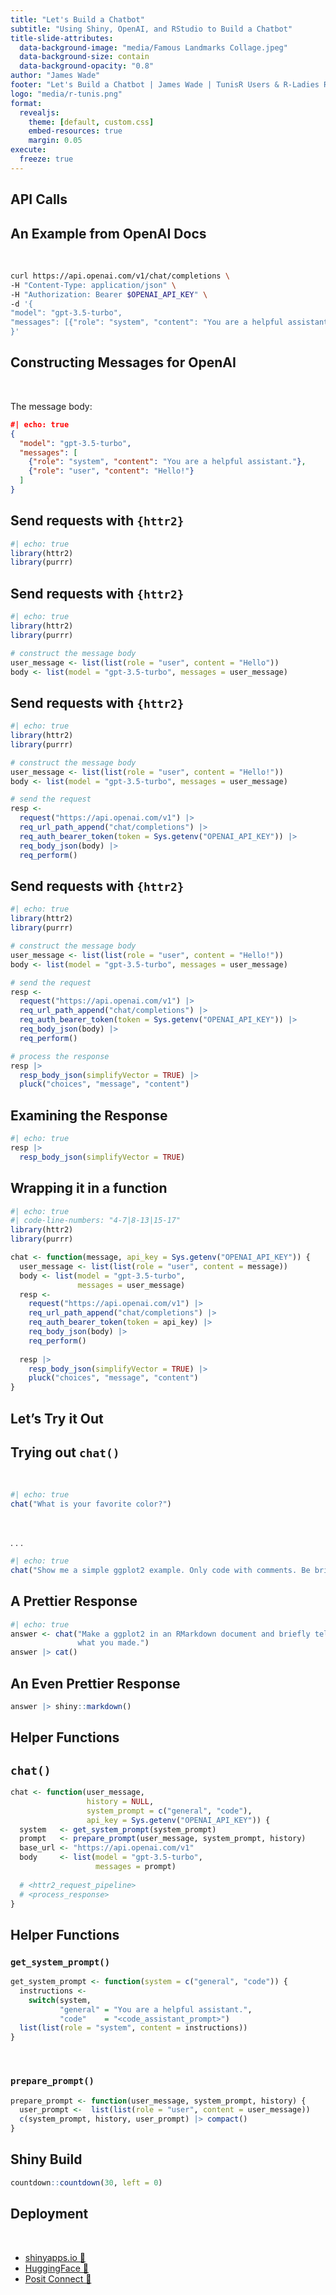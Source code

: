 ```yaml
---
title: "Let's Build a Chatbot"
subtitle: "Using Shiny, OpenAI, and RStudio to Build a Chatbot"
title-slide-attributes:
  data-background-image: "media/Famous Landmarks Collage.jpeg"
  data-background-size: contain
  data-background-opacity: "0.8"
author: "James Wade"
footer: "Let's Build a Chatbot | James Wade | TunisR Users & R-Ladies Rome"
logo: "media/r-tunis.png"
format: 
  revealjs:
    theme: [default, custom.css]
    embed-resources: true
    margin: 0.05
execute:
  freeze: true
---
```


## API Calls {.center background-image="media/chatbot-fun2.jpeg" background-position="right" background-size="contain" background-repeat="no-repeat"}


## An Example from OpenAI Docs

<br>

```bash
curl https://api.openai.com/v1/chat/completions \
-H "Content-Type: application/json" \
-H "Authorization: Bearer $OPENAI_API_KEY" \
-d '{
"model": "gpt-3.5-turbo",
"messages": [{"role": "system", "content": "You are a helpful assistant."}, {"role": "user", "content": "Hello!"}]
}'
```

## Constructing Messages for OpenAI

<br>

The message body:

```json
#| echo: true
{
  "model": "gpt-3.5-turbo",
  "messages": [
    {"role": "system", "content": "You are a helpful assistant."},
    {"role": "user", "content": "Hello!"}
  ]
}
```

## Send requests with `{httr2}` {auto-animate="true"}

```r
#| echo: true
library(httr2)
library(purrr)
```

## Send requests with `{httr2}` {auto-animate="true"}

```r
#| echo: true
library(httr2)
library(purrr)

# construct the message body
user_message <- list(list(role = "user", content = "Hello"))
body <- list(model = "gpt-3.5-turbo", messages = user_message)
```


## Send requests with `{httr2}` {auto-animate="true"}

```r
#| echo: true
library(httr2)
library(purrr)

# construct the message body
user_message <- list(list(role = "user", content = "Hello!"))
body <- list(model = "gpt-3.5-turbo", messages = user_message)

# send the request
resp <-
  request("https://api.openai.com/v1") |> 
  req_url_path_append("chat/completions") |> 
  req_auth_bearer_token(token = Sys.getenv("OPENAI_API_KEY")) |> 
  req_body_json(body) |> 
  req_perform()
```

## Send requests with `{httr2}` {auto-animate="true"}

```r
#| echo: true
library(httr2)
library(purrr)

# construct the message body
user_message <- list(list(role = "user", content = "Hello!"))
body <- list(model = "gpt-3.5-turbo", messages = user_message)

# send the request
resp <-
  request("https://api.openai.com/v1") |>
  req_url_path_append("chat/completions") |> 
  req_auth_bearer_token(token = Sys.getenv("OPENAI_API_KEY")) |> 
  req_body_json(body) |> 
  req_perform()

# process the response
resp |>
  resp_body_json(simplifyVector = TRUE) |> 
  pluck("choices", "message", "content")
```

## Examining the Response

```r
#| echo: true
resp |> 
  resp_body_json(simplifyVector = TRUE)
```


## Wrapping it in a function

```r
#| echo: true
#| code-line-numbers: "4-7|8-13|15-17"
library(httr2)
library(purrr)

chat <- function(message, api_key = Sys.getenv("OPENAI_API_KEY")) {
  user_message <- list(list(role = "user", content = message))
  body <- list(model = "gpt-3.5-turbo",
               messages = user_message)
  resp <-
    request("https://api.openai.com/v1") |> 
    req_url_path_append("chat/completions") |> 
    req_auth_bearer_token(token = api_key) |> 
    req_body_json(body) |> 
    req_perform()
  
  resp |> 
    resp_body_json(simplifyVector = TRUE) |> 
    pluck("choices", "message", "content")
}
```

## Let's Try it Out {.center background-image="media/chatbot-fun.jpeg" background-position="right" background-size="contain" background-repeat="no-repeat"}

## Trying out `chat()`

<br>

```r
#| echo: true
chat("What is your favorite color?")
```

<br>

. . . 

```r
#| echo: true
chat("Show me a simple ggplot2 example. Only code with comments. Be brief.")
```

## A Prettier Response

```r
#| echo: true
answer <- chat("Make a ggplot2 in an RMarkdown document and briefly tell me
               what you made.")
answer |> cat()
```

## An Even Prettier Response

```r
answer |> shiny::markdown()
```


## Helper Functions {.center background-image="media/chatbot-fun3.png" background-position="right" background-size="contain" background-repeat="no-repeat"}

## `chat()`

```.r
chat <- function(user_message, 
                 history = NULL,
                 system_prompt = c("general", "code"),
                 api_key = Sys.getenv("OPENAI_API_KEY")) {
  system   <- get_system_prompt(system_prompt)
  prompt   <- prepare_prompt(user_message, system_prompt, history)
  base_url <- "https://api.openai.com/v1"
  body     <- list(model = "gpt-3.5-turbo",
                   messages = prompt)
  
  # <httr2_request_pipeline>
  # <process_response>
}
```

## Helper Functions 

### `get_system_prompt()`

```.r
get_system_prompt <- function(system = c("general", "code")) {
  instructions <- 
    switch(system,
           "general" = "You are a helpful assistant.",
           "code"    = "<code_assistant_prompt>")
  list(list(role = "system", content = instructions))
}
```

<br>

### `prepare_prompt()`

```.r
prepare_prompt <- function(user_message, system_prompt, history) {
  user_prompt <-  list(list(role = "user", content = user_message))
  c(system_prompt, history, user_prompt) |> compact()
}
```

## Shiny Build {background-image="media/laptop-mosaic.png" background-position="right" background-size="contain" background-repeat="no-repeat"}

```r
countdown::countdown(30, left = 0)
```

## Deployment {background-image="media/launch.png" background-position="right" background-size="contain" background-repeat="no-repeat"}

<br>

::: {.incremental}
- [shinyapps.io 🔗](http://www.shinyapps.io/)
- [HuggingFace 🔗](https://huggingface.co/docs/hub/en/spaces-sdks-docker-shiny)
- [Posit Connect 🔗](https://posit.co/products/enterprise/connect/)
:::

## {.center background-image="media/tunisian-coast.png" background-size="contain" background-repeat="no-repeat"}
